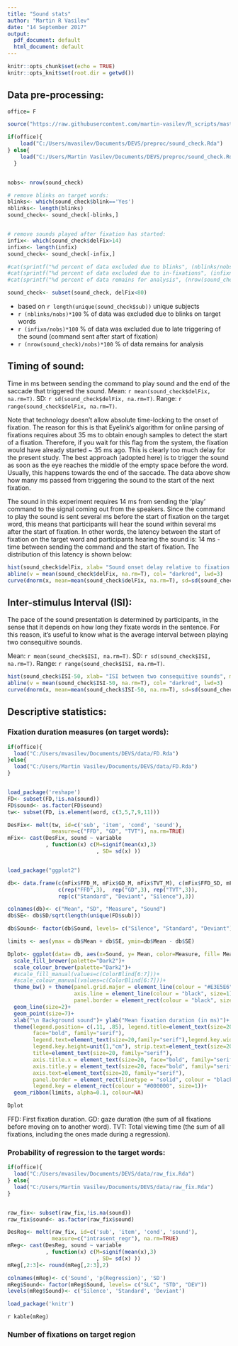 ```yaml
---
title: "Sound stats"
author: "Martin R Vasilev"
date: "14 September 2017"
output:
  pdf_document: default
  html_document: default
---
```


```r
knitr::opts_chunk$set(echo = TRUE)
knitr::opts_knit$set(root.dir = getwd())
```


## Data pre-processing:

```r

office= F

source("https://raw.githubusercontent.com/martin-vasilev/R_scripts/master/useful_functions.R")

if(office){
    load("C:/Users/mvasilev/Documents/DEVS/preproc/sound_check.Rda")
} else{
    load("C:/Users/Martin Vasilev/Documents/DEVS/preproc/sound_check.Rda")
  }


nobs<- nrow(sound_check)

# remove blinks on target words:
blinks<- which(sound_check$blink=='Yes')
nblinks<- length(blinks)
sound_check<- sound_check[-blinks,]


# remove sounds played after fixation has started:
infix<- which(sound_check$delFix>14)
infixn<- length(infix)
sound_check<- sound_check[-infix,]

#cat(sprintf("%d percent of data excluded due to blinks", (nblinks/nobs)*100))
#cat(sprintf("%d percent of data excluded due to in-fixations", (infixn/nobs)*100))
#cat(sprintf("%d percent of data remains for analysis", (nrow(sound_check)/nobs)*100))

sound_check<- subset(sound_check, delFix<80)


```
- based on `r length(unique(sound_check$sub))` unique subjects
- `r (nblinks/nobs)*100` % of data was excluded due to blinks on target words
- `r (infixn/nobs)*100` % of data was excluded due to late triggering of the sound (command sent after start of fixation)
- `r (nrow(sound_check)/nobs)*100` % of data remains for analysis 

## Timing of sound:

Time in ms between sending the command to play sound and the end of the saccade that triggered the sound. Mean: `r mean(sound_check$delFix, na.rm=T)`. SD: `r sd(sound_check$delFix, na.rm=T)`. Range: `r range(sound_check$delFix, na.rm=T)`. 

Note that technology doesn't allow absolute time-locking to the onset of fixation. The reason for this is that Eyelink's algorithm for online parsing of fixations requires about 35 ms to obtain enough samples to detect the start of a fixation. Therefore, if you wait for this flag from the system, the fixation would have already started ~ 35 ms ago. This is clearly too much delay for the present study. The best approach (adopted here) is to trigger the sound as soon as the eye reaches the middle of the empty space before the word. Usually, this happens towards the end of the saccade. The data above show how many ms passed from triggering the sound to the start of the next fixation. 

The sound in this experiment requires 14 ms from sending the 'play' command to the signal coming out from the speakers. Since the command to play the sound is sent several ms before the start of fixation on the target word, this means that participants will hear the sound within several ms after the start of fixation. In other words, the latency between the start of fixation on the target word and participants hearing the sound is: 14 ms - time between sending the command and the start of fixation. The distribution of this latency is shown below:



```r
hist(sound_check$delFix, xlab= "Sound onset delay relative to fixation onset of the target word", main= "Sound implementation timing", family= "serif", col="lightgreen", freq=FALSE, breaks=30) # , xlim= c(-50, 20)
abline(v = mean(sound_check$delFix, na.rm=T), col= "darkred", lwd=3)
curve(dnorm(x, mean=mean(sound_check$delFix, na.rm=T), sd=sd(sound_check$delFix, na.rm=T)), add=TRUE, col="darkblue", lwd=2) 

```

## Inter-stimulus Interval (ISI):

The pace of the sound presentation is determined by participants, in the sense that it depends on how long they fixate words in the sentence. For this reason, it's useful to know what is the average interval between playing two consequitive sounds. 

Mean: `r mean(sound_check$ISI, na.rm=T)`. SD: `r sd(sound_check$ISI, na.rm=T)`. Range: `r range(sound_check$ISI, na.rm=T)`. 

```r
hist(sound_check$ISI-50, xlab= "ISI between two consequitive sounds", main= "ISI timing", family= "serif", col="lightgreen", freq=FALSE, breaks=30, xlim= range(sound_check$ISI, na.rm=T))
abline(v = mean(sound_check$ISI-50, na.rm=T), col= "darkred", lwd=3)
curve(dnorm(x, mean=mean(sound_check$ISI-50, na.rm=T), sd=sd(sound_check$ISI-50, na.rm=T)), add=TRUE, col="darkblue", lwd=2) 

```


## Descriptive statistics:

### Fixation duration measures (on target words):

```r
if(office){
  load("C:/Users/mvasilev/Documents/DEVS/data/FD.Rda")
}else{
  load("C:/Users/Martin Vasilev/Documents/DEVS/data/FD.Rda")
}


load_package('reshape')
FD<- subset(FD,!is.na(sound))
FD$sound<- as.factor(FD$sound)
tw<- subset(FD, is.element(word, c(3,5,7,9,11)))

DesFix<- melt(tw, id=c('sub', 'item', 'cond', 'sound'), 
              measure=c("FFD", "GD", "TVT"), na.rm=TRUE)
mFix<- cast(DesFix, sound ~ variable
            , function(x) c(M=signif(mean(x),3)
                            , SD= sd(x) ))


load_package("ggplot2")

db<- data.frame(c(mFix$FFD_M, mFix$GD_M, mFix$TVT_M), c(mFix$FFD_SD, mFix$GD_SD, mFix$TVT_SD),
                c(rep("FFD",3),  rep("GD",3), rep("TVT",3)), 
                rep(c("Standard", "Deviant", "Silence"),3))

colnames(db)<- c("Mean", "SD", "Measure", "Sound")
db$SE<- db$SD/sqrt(length(unique(FD$sub)))

db$Sound<- factor(db$Sound, levels= c("Silence", "Standard", "Deviant"))

limits <- aes(ymax = db$Mean + db$SE, ymin=db$Mean - db$SE)

Dplot<- ggplot(data= db, aes(x=Sound, y= Mean, color=Measure, fill= Measure, group= Measure, shape= Measure, linetype= Measure))+ 
  scale_fill_brewer(palette="Dark2")+ 
  scale_colour_brewer(palette="Dark2")+
  #scale_fill_manual(values=c(ColorBlind[6:7]))+
  #scale_colour_manual(values=c(ColorBlind[6:7]))+
  theme_bw() + theme(panel.grid.major = element_line(colour = "#E3E5E6", size=0.7), 
                     axis.line = element_line(colour = "black", size=1),
                     panel.border = element_rect(colour = "black", size=1, fill = NA))+
  geom_line(size=2)+
  geom_point(size=7)+ 
  xlab("\n Background sound")+ ylab("Mean fixation duration (in ms)")+ 
  theme(legend.position= c(.11, .85), legend.title=element_text(size=20,
        face="bold", family="serif"),
        legend.text=element_text(size=20,family="serif"),legend.key.width=unit(2,"cm"),
        legend.key.height=unit(1,"cm"), strip.text=element_text(size=20, family="serif"),
        title=element_text(size=20, family="serif"),
        axis.title.x = element_text(size=20, face="bold", family="serif"),
        axis.title.y = element_text(size=20, face="bold", family="serif"), 
        axis.text=element_text(size=20, family="serif"), 
        panel.border = element_rect(linetype = "solid", colour = "black"), 
        legend.key = element_rect(colour = "#000000", size=1))+
  geom_ribbon(limits, alpha=0.1, colour=NA)

```

```r
Dplot

```
FFD: First fixation duration. GD: gaze duration (the sum of all fixations before moving on to another word). TVT: Total viewing time (the sum of all fixations, including the ones made during a regression).


### Probability of regression to the target words:

```r
if(office){
  load("C:/Users/mvasilev/Documents/DEVS/data/raw_fix.Rda")
} else{
  load("C:/Users/Martin Vasilev/Documents/DEVS/data/raw_fix.Rda")
}


raw_fix<- subset(raw_fix,!is.na(sound))
raw_fix$sound<- as.factor(raw_fix$sound)

DesReg<- melt(raw_fix, id=c('sub', 'item', 'cond', 'sound'), 
              measure=c("intrasent_regr"), na.rm=TRUE)
mReg<- cast(DesReg, sound ~ variable
            , function(x) c(M=signif(mean(x),3)
                            , SD= sd(x) ))
mReg[,2:3]<- round(mReg[,2:3],2)

colnames(mReg)<- c('Sound', 'p(Regression)', 'SD')
mReg$Sound<- factor(mReg$Sound, levels= c("SLC", "STD", "DEV"))
levels(mReg$Sound)<- c('Silence', 'Standard', 'Deviant')

load_package('knitr')

```

`r kable(mReg)`

### Number of fixations on target region

```r


```






